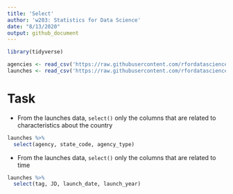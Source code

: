 ```yaml
---
title: 'Select'
author: 'w203: Statistics for Data Science'
date: "8/13/2020"
output: github_document
---
```


```r
library(tidyverse)
```

```r
agencies <- read_csv('https://raw.githubusercontent.com/rfordatascience/tidytuesday/master/data/2019/2019-01-15/agencies.csv')
launches <- read_csv('https://raw.githubusercontent.com/rfordatascience/tidytuesday/master/data/2019/2019-01-15/launches.csv')
```

# Task 

- From the launches data, `select()` only the columns that are related to characteristics about the country

```r
launches %>% 
  select(agency, state_code, agency_type)
```

- From the launches data, `select()` only the columns that are related to time

```r
launches %>% 
  select(tag, JD, launch_date, launch_year)
```

